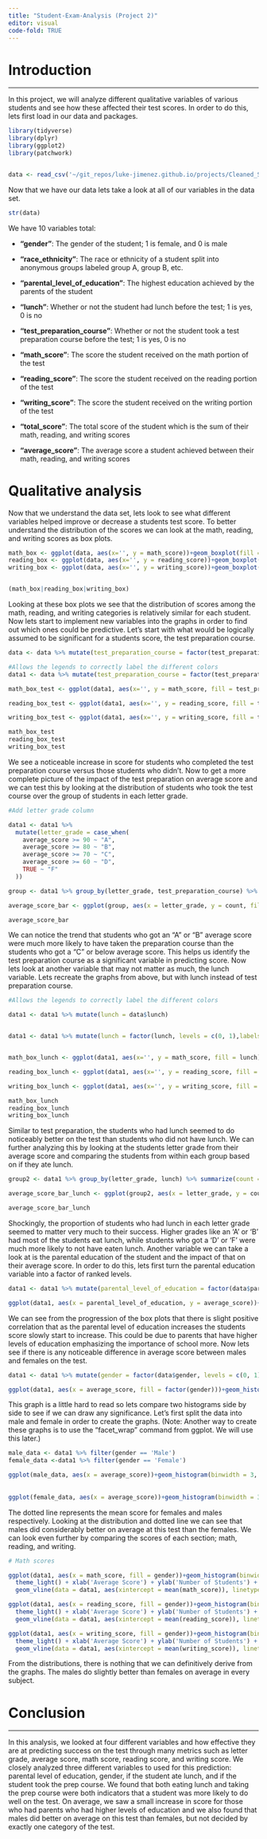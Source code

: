 ```yaml
---
title: "Student-Exam-Analysis (Project 2)"
editor: visual
code-fold: TRUE
---
```


# Introduction

-------

In this project, we will analyze different qualitative variables of various students and see how these affected their test scores. In order to do this, lets first load in our data and packages.

```r
library(tidyverse)
library(dplyr)
library(ggplot2)
library(patchwork)


data <- read_csv('~/git_repos/luke-jimenez.github.io/projects/Cleaned_Students_Performance.csv')
```

Now that we have our data lets take a look at all of our variables in the data set.

```r
str(data)
```
We have 10 variables total:

- **"gender"**: The gender of the student; 1 is female, and 0 is male

- **"race_ethnicity"**: The race or ethnicity of a student split into anonymous groups labeled group A, group B, etc.

- **"parental_level_of_education"**: The highest education achieved by the parents of the student

- **"lunch"**: Whether or not the student had lunch before the test; 1 is yes, 0 is no

- **"test_preparation_course"**: Whether or not the student took a test preparation course before the test; 1 is yes, 0 is no

- **"math_score"**: The score the student received on the math portion of the test

- **"reading_score"**: The score the student received on the reading portion of the test

- **"writing_score"**: The score the student received on the writing portion of the test

- **"total_score"**: The total score of the student which is the sum of their math, reading, and writing scores

- **"average_score"**: The average score a student achieved between their math, reading, and writing scores


# Qualitative analysis

Now that we understand the data set, lets look to see what different variables helped improve or decrease a students test score. To better understand the distribution of the scores we can look at the math, reading, and writing scores as box plots.

```r

math_box <- ggplot(data, aes(x='', y = math_score))+geom_boxplot(fill = 'lightblue', width = 0.5)+theme_light() + ylab('Math Score') + theme(axis.ticks.x = element_blank(), axis.text.x = element_blank())
reading_box <- ggplot(data, aes(x='', y = reading_score))+geom_boxplot(fill = 'pink', width = 0.5)+theme_light() + ylab('Reading Score')+ theme(axis.ticks.x = element_blank(), axis.text.x = element_blank())
writing_box <- ggplot(data, aes(x='', y = writing_score))+geom_boxplot(fill = 'lightyellow', width = 0.5)+theme_light() + ylab('Writing Score')+ theme(axis.ticks.x = element_blank(), axis.text.x = element_blank())


(math_box|reading_box|writing_box)
```

Looking at these box plots we see that the distribution of scores among the math, reading, and writing categories is relatively similar for each student. Now lets start to implement new variables into the graphs in order to find out which ones could be predictive. Let's start with what would be logically assumed to be significant for a students score, the test preparation course.


```r

data <- data %>% mutate(test_preparation_course = factor(test_preparation_course))

#Allows the legends to correctly label the different colors
data1 <- data %>% mutate(test_preparation_course = factor(test_preparation_course, levels = c(0, 1),labels = c("No Prep", "Completed Prep")))

math_box_test <- ggplot(data1, aes(x='', y = math_score, fill = test_preparation_course))+geom_boxplot(width = 0.5)+theme_light() + ylab('Math Score') + theme(axis.ticks.x = element_blank(), axis.text.x = element_blank())+labs(fill = 'Test Preparation')+xlab('')

reading_box_test <- ggplot(data1, aes(x='', y = reading_score, fill = test_preparation_course))+geom_boxplot(width = 0.5)+theme_light() + ylab('Reading Score')+ theme(axis.ticks.x = element_blank(), axis.text.x = element_blank()) + labs(fill = 'Test Preparation')+xlab('')

writing_box_test <- ggplot(data1, aes(x='', y = writing_score, fill = test_preparation_course))+geom_boxplot(width = 0.5)+theme_light() + ylab('Writing Score')+ theme(axis.ticks.x = element_blank(), axis.text.x = element_blank()) +labs(fill = 'Test Preparation')+xlab('')

```


```r
math_box_test
reading_box_test
writing_box_test
```

We see a noticeable increase in score for students who completed the test preparation course versus those students who didn't. Now to get a more complete picture of the impact of the test preparation on average score and we can test this by looking at the distribution of students who took the test course over the group of students in each letter grade.

```r


#Add letter grade column

data1 <- data1 %>%
  mutate(letter_grade = case_when(
    average_score >= 90 ~ "A",
    average_score >= 80 ~ "B",
    average_score >= 70 ~ "C",
    average_score >= 60 ~ "D",
    TRUE ~ "F"
  ))

group <- data1 %>% group_by(letter_grade, test_preparation_course) %>% summarize(count = n(), .groups = 'drop')

average_score_bar <- ggplot(group, aes(x = letter_grade, y = count, fill = test_preparation_course))+geom_col(position = 'dodge')+ theme_light() + ylab("Count") + xlab("Letter Grade") + labs(fill = "Test Preparation Course")

average_score_bar
```

We can notice the trend that students who got an "A" or "B" average score were much more likely to have taken the preparation course than the students who got a "C" or below average score. This helps us identify the test preparation course as a significant variable in predicting score. Now lets look at another variable that may not matter as much, the lunch variable. Lets recreate the graphs from above, but with lunch instead of test preparation course.

```r


#Allows the legends to correctly label the different colors

data1 <- data1 %>% mutate(lunch = data$lunch)


data1 <- data1 %>% mutate(lunch = factor(lunch, levels = c(0, 1),labels = c("No", "Yes")))


math_box_lunch <- ggplot(data1, aes(x='', y = math_score, fill = lunch))+geom_boxplot(width = 0.5)+theme_light() + ylab('Math Score') + theme(axis.ticks.x = element_blank(), axis.text.x = element_blank())+labs(fill = 'Did the student have lunch?')+xlab('')

reading_box_lunch <- ggplot(data1, aes(x='', y = reading_score, fill = lunch))+geom_boxplot(width = 0.5)+theme_light() + ylab('Reading Score') + theme(axis.ticks.x = element_blank(), axis.text.x = element_blank())+labs(fill = 'Did the student have lunch?')+xlab('')

writing_box_lunch <- ggplot(data1, aes(x='', y = writing_score, fill = lunch))+geom_boxplot(width = 0.5)+theme_light() + ylab('Math Score') + theme(axis.ticks.x = element_blank(), axis.text.x = element_blank())+labs(fill = 'Did the student have lunch?')+xlab('')

```

```r
math_box_lunch
reading_box_lunch
writing_box_lunch
```

Similar to test preparation, the students who had lunch seemed to do noticeably better on the test than students who did not have lunch. We can further analyzing this by looking at the students letter grade from their average score and comparing the students from within each group based on if they ate lunch.

```r
group2 <- data1 %>% group_by(letter_grade, lunch) %>% summarize(count = n(), .groups = 'drop')

average_score_bar_lunch <- ggplot(group2, aes(x = letter_grade, y = count, fill = lunch))+geom_col(position = 'dodge')+ theme_light() + ylab("Count") + xlab("Letter Grade") + labs(fill = "Did the student have lunch?")

average_score_bar_lunch
```
Shockingly, the proportion of students who had lunch in each letter grade seemed to matter very much to their success. Higher grades like an 'A' or 'B' had most of the students eat lunch, while students who got a 'D' or 'F' were much more likely to not have eaten lunch. Another variable we can take a look at is the parental education of the student and the impact of that on their average score. In order to do this, lets first turn the parental education variable into a factor of ranked levels.

```r

data1 <- data1 %>% mutate(parental_level_of_education = factor(data$parental_level_of_education, levels = c('some high school', 'high school', 'some college', "associate's degree", "bachelor's degree", "master's degree"), labels = c('Some High School','High School', 'Some College', "Associate's Degree", "Bachelor's Degree", "Master's Degree"), ordered = TRUE))

ggplot(data1, aes(x = parental_level_of_education, y = average_score))+geom_boxplot(position = position_dodge(width = 2), fill ='lightgreen')+theme_light() + xlab('Level of Parental Education') + ylab('Average Score')
```
We can see from the progression of the box plots that there is slight positive correlation that as the parental level of education increases the students score slowly start to increase. This could be due to parents that have higher levels of education emphasizing the importance of school more. Now lets see if there is any noticeable difference in average score between males and females on the test.


```r
data1 <- data1 %>% mutate(gender = factor(data$gender, levels = c(0, 1),labels = c("Male", "Female")))

ggplot(data1, aes(x = average_score, fill = factor(gender)))+geom_histogram(binwidth = 3) + theme_light() + xlab('Average Score') + ylab('Number of Students') + labs(fill = 'Gender')
```

This graph is a little hard to read so lets compare two histograms side by side to see if we can draw any significance. Let's first split the data into male and female in order to create the graphs. (Note: Another way to create these graphs is to use the "facet_wrap" command from ggplot. We will use this later.)

```r

male_data <- data1 %>% filter(gender == 'Male')
female_data <-data1 %>% filter(gender == 'Female')

ggplot(male_data, aes(x = average_score))+geom_histogram(binwidth = 3, fill = 'lightblue') + theme_light() + xlab('Average Score') + ylab('Number of Students') + labs(title = 'Male distribution of Scores') + geom_vline(aes(xintercept = mean(male_data$average_score)), linetype = 'dashed', fill = 'lightgrey')
  
  
ggplot(female_data, aes(x = average_score))+geom_histogram(binwidth = 3, , fill = 'lightpink') + theme_light() + xlab('Average Score') + ylab('Number of Students') + labs(title = 'Female distribution of Scores')+ geom_vline(aes(xintercept =mean(female_data$average_score)), linetype = 'dashed', fill = 'lightgrey')

```


The dotted line represents the mean score for females and males respectively. Looking at the distribution and dotted line we can see that males did considerably better on average at this test than the females. We can look even further by comparing the scores of each section; math, reading, and writing.

```r
# Math scores

ggplot(data1, aes(x = math_score, fill = gender))+geom_histogram(binwidth = 3) + 
  theme_light() + xlab('Average Score') + ylab('Number of Students') + facet_wrap(~gender) + scale_fill_manual(values = c('Male' = 'lightblue', 'Female' = 'lightpink'))+
  geom_vline(data = data1, aes(xintercept = mean(math_score)), linetype = "dashed", color = "black") + labs(title = 'Distribution of Math Scores')

ggplot(data1, aes(x = reading_score, fill = gender))+geom_histogram(binwidth = 3) + 
  theme_light() + xlab('Average Score') + ylab('Number of Students') + facet_wrap(~gender) + scale_fill_manual(values = c('Male' = 'lightblue', 'Female' = 'lightpink'))+
  geom_vline(data = data1, aes(xintercept = mean(reading_score)), linetype = "dashed", color = "black") + labs(title = 'Distribution of Reading Scores')

ggplot(data1, aes(x = writing_score, fill = gender))+geom_histogram(binwidth = 3) + 
  theme_light() + xlab('Average Score') + ylab('Number of Students') + facet_wrap(~gender) + scale_fill_manual(values = c('Male' = 'lightblue', 'Female' = 'lightpink'))+
  geom_vline(data = data1, aes(xintercept = mean(writing_score)), linetype = "dashed", color = "black") + labs(title = 'Distribution of Writing Scores')
```

From the distributions, there is nothing that we can definitively derive from the graphs. The males do slightly better than females on average in every subject.

# Conclusion

------

In this analysis, we looked at four different variables and how effective they are at predicting success on the test through many metrics such as letter grade, average score, math score, reading score, and writing score. We closely analyzed three different variables to used for this prediction: parental level of education, gender, if the student ate lunch, and if the student took the prep course. We found that both eating lunch and taking the prep course were both indicators that a student was more likely to do well on the test. On average, we saw a small increase in score for those who had parents who had higher levels of education and we also found that males did better on average on this test than females, but not decided by exactly one category of the test.




